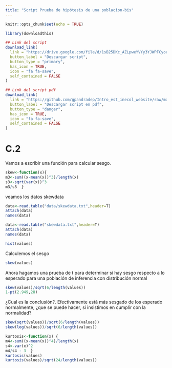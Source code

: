 ```yaml
---
title: "Script Prueba de hipótesis de una poblacion-bis"
---
```


```r
knitr::opts_chunk$set(echo = TRUE)
```


```r
library(downloadthis)

## Link del script
download_link(
  link = "https://drive.google.com/file/d/1sB25DKc_AZLpweYVYy3YJWPFCyouHKEE/view",
  button_label = "Descargar script",
  button_type = "primary",
  has_icon = TRUE,
  icon = "fa fa-save",
  self_contained = FALSE
)

```

```r
## Link del script pdf
download_link(
  link = "https://github.com/gpandradep/Intro_est_inecol_website/raw/main/scripts/Phipot1bis.pdf",
  button_label = "Descargar script en pdf",
  button_type = "danger",
  has_icon = TRUE,
  icon = "fa fa-save",
  self_contained = FALSE
)
```


# C.2

Vamos a escribir una función para calcular sesgo.

```r
skew<-function(x){
m3<-sum((x-mean(x))^3)/length(x)
s3<-sqrt(var(x))^3
m3/s3  }
```


veamos los datos skewdata

```r
data<-read.table("data/skewdata.txt",header=T)
attach(data)
names(data)
```

```r
data<-read.table("skewdata.txt",header=T)
attach(data)
names(data)
```

```r
hist(values)
```



Calculemos el sesgo

```r
skew(values)
```

Ahora hagamos una prueba de t para determinar si hay sesgo respecto a lo esperado para una población de inferencia con distribución normal

```r
skew(values)/sqrt(6/length(values))
1-pt(2.949,28)
```

¿Cual es la conclusión?.
Efectivamente está más sesgado de los esperado normalmente, ¿que se puede hacer, si insistimos en cumplir con la normalidad?

```r
skew(sqrt(values))/sqrt(6/length(values))
skew(log(values))/sqrt(6/length(values))
```


```r
kurtosis<-function(x) {
m4<-sum((x-mean(x))^4)/length(x)
s4<-var(x)^2
m4/s4 - 3  }
kurtosis(values)
kurtosis(values)/sqrt(24/length(values))
```
